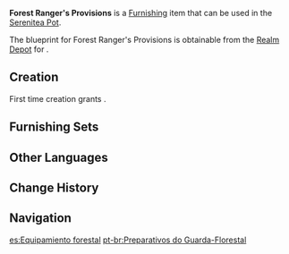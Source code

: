 {{Furnishing Infobox
|id             = 362234
|image          = Item Forest Ranger's Provisions.png
|category       = Small Furnishing
|subcategory    = Ornament
|quality        = 3
|adeptal_energy = 60
|load           = 85
|reduced_load   = 64
|description    = A backpack that's been filled to the brim. A must-have for [[Forest Rangers]] going on long missions. Supposedly, apart from commonly used tools, emergency rations, and containers to store specimens, the backpack also contains a tent that can be quickly pitched. If the Ranger finds an appropriate resting spot and doesn't need a tent, it can also serve as a thick carpet. Unfortunately, Forest Rangers seldom take this backpack with them due to the item's extreme weight.
|mention        = 
|blueprint      = Realm Depot
|source1        = 
}}
'''Forest Ranger's Provisions''' is a [[Furnishing]] item that can be used in the [[Serenitea Pot]].

The blueprint for Forest Ranger's Provisions is obtainable from the [[Realm Depot]] for {{Item|Realm Currency|24|x=160}}.

==Creation==
First time creation grants {{Item|Trust|24|x=60}}.
{{Recipe
|type = Creation
|time = 14h
|Fabric = 12
|sort = Fabric
}}

==Furnishing Sets==
{{Craft Usage}}

==Other Languages==
{{Other Languages
|default_hidden = 1
|en      = Forest Ranger's Provisions
|zhs     = 「巡林员的战备」
|zhs_rm  = "Xúnlín-yuán de Zhànbèi"
|zht     = 「巡林員的戰備」
|zht_rm  = "Xúnlín-yuán de Zhànbèi"
|ja      = 「レンジャーの装備」
|ja_rm   = "Renjaa no Soubi"
|ko      = 「숲의 순찰자의 준비」
|ko_rm   = "Sup-ui Sunchalja-ui Junbi"
|es      = Equipamiento forestal
|fr      = «&nbsp;Provisions du garde forestier&nbsp;»
|ru      = Провизия лесного дозорного
|th      = "การเตรียมพร้อมของเจ้าหน้าที่พิทักษ์ป่า"
|th_rm   = 
|vi      = Kiểm Lâm Tác Chiến
|de      = „Die Gefechtsbereitschaft des Waldhüters“
|id      = Persiapan Penjaga Hutan
|pt      = Preparativos do Guarda-Florestal
|tr      = Orman Muhafızının Erzakları
|it      = Provviste del guardaboschi
}}

==Change History==
{{Change History|3.2}}

==Navigation==
{{Furnishing Navbox|interior}}

[[es:Equipamiento forestal]]
[[pt-br:Preparativos do Guarda-Florestal]]